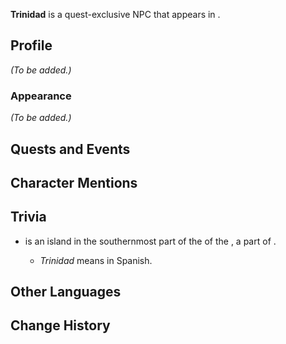 {{Meta
<!-- Remove this template after adding the missing info -->
|missing_NPC_profile  = yes
<!--
|missing_NPC_idle     = yes
|missing_NPC_dialogue = yes
-->
}}
{{Character Infobox
|type             = Quest NPC
|image            = NPC Trinidad.png
|realname         = <!-- Optional, if different from in-game name -->
|deceased         = <!-- Past (for deceased prior to events of the game) or free response -->
|region           = Natlan
|location         = Natlan
|affiliation      = Scions of the Canopy
|title            = Elder, Scions of the Canopy

|ancestry         = <!-- Clan/family -->
|father           = 
|mother           = 
|spouse           = 
|sibling          = 
|child            = Huni
|relative         = 

|voiceEN          = 
|voiceCN          = 
|voiceJP          = 
|voiceKR          = 
}}
'''Trinidad''' is a quest-exclusive NPC that appears in {{Quest|Yupanqui's Turnfire}}.
<!--
==Location==
{{subst:#tag:gallery|
NPC Location {{subst:#titleparts:{{subst:PAGENAME}}}}.png{{subst:!}}{{subst:#titleparts:{{subst:PAGENAME}}}}'s location
NPC Location {{subst:#titleparts:{{subst:PAGENAME}}}} Context.png{{subst:!}}Additional context
}}
-->
==Profile==
<!--Detailed story/lore information goes here.-->
''(To be added.)''

===Appearance===
<!--Keep appearance section short and concise. Limit to 2 paragraphs with 3-4 sentences each.-->
''(To be added.)''

==Quests and Events==
{{Quests and Events}}
<!--
==Idle Quotes==
{{Dialogue Start}}
: {{DIcon|Idle}} {{Tx}}
:: {{A|VO {{subst:#titleparts:{{subst:PAGENAME}}}} 01.ogg}} "{{Tx}}"
{{Dialogue End}}

==Dialogue==
{{Dialogue Start}}
:'''{{subst:#titleparts:{{subst:PAGENAME}}}}:''' 
:{{DIcon}}
{{Dialogue End}}
<!--
==Event Dialogue==
===Event Name===
{{Dialogue Start}}
:'''{{subst:#titleparts:{{subst:PAGENAME}}}}:'''
{{Dialogue End}}
-->
==Character Mentions==
{{Character Mentions}}

==Trivia==
* {{w|Trinidad}} is an island in the southernmost part of the {{w|West Indies}} of the {{w|Carribean|Carribeans}}, a part of {{w|Trinidad and Tobago}}.
** ''Trinidad'' means {{w|Trinity}} in Spanish.

==Other Languages==
{{Other Languages|default_hidden=1
|en      = Trinidad
|zhs     = 特立尼达
|zhs_rm  = Tèlìnídá
|zht     = 特立尼達
|zht_rm  = Tèlìnídá
|ja      = トリニダード
|ko      = 트리니다드
|es      = Trinidad
|fr      = Trinidad
|ru      = Тринидад
|th      = Trinidad
|vi      = Trinidad
|de      = Trinidad
|id      = Trinidad
|pt      = Trinidad
|tr      = Trinidad
|it      = Trinidad
}}

==Change History==
{{Change History|5.0}}
<!--
==References==
{{Reflist}}
-->
